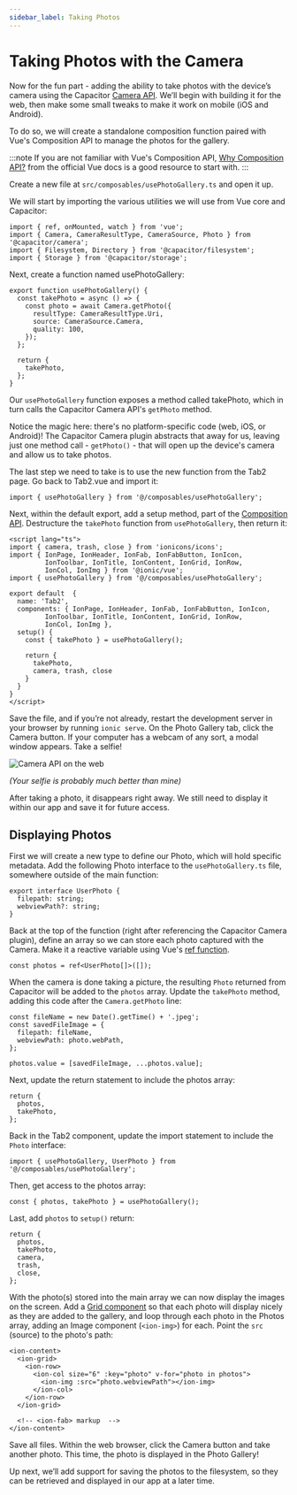 ```yaml
---
sidebar_label: Taking Photos
---
```


# Taking Photos with the Camera

Now for the fun part - adding the ability to take photos with the device’s camera using the Capacitor [Camera API](https://capacitor.ionicframework.com/docs/apis/camera). We’ll begin with building it for the web, then make some small tweaks to make it work on mobile (iOS and Android).

To do so, we will create a standalone composition function paired with Vue's Composition API to manage the photos for the gallery.

:::note
If you are not familiar with Vue's Composition API, [Why Composition API?](https://v3.vuejs.org/guide/composition-api-introduction.html#why-composition-api) from the official Vue docs is a good resource to start with.
:::

Create a new file at `src/composables/usePhotoGallery.ts` and open it up.

We will start by importing the various utilities we will use from Vue core and Capacitor:

```tsx
import { ref, onMounted, watch } from 'vue';
import { Camera, CameraResultType, CameraSource, Photo } from '@capacitor/camera';
import { Filesystem, Directory } from '@capacitor/filesystem';
import { Storage } from '@capacitor/storage';
```

Next, create a function named usePhotoGallery:

```tsx
export function usePhotoGallery() {
  const takePhoto = async () => {
    const photo = await Camera.getPhoto({
      resultType: CameraResultType.Uri,
      source: CameraSource.Camera,
      quality: 100,
    });
  };

  return {
    takePhoto,
  };
}
```

Our `usePhotoGallery` function exposes a method called takePhoto, which in turn calls the Capacitor Camera API's `getPhoto` method.

Notice the magic here: there's no platform-specific code (web, iOS, or Android)! The Capacitor Camera plugin abstracts that away for us, leaving just one method call - `getPhoto()` - that will open up the device's camera and allow us to take photos.

The last step we need to take is to use the new function from the Tab2 page. Go back to Tab2.vue and import it:

```tsx
import { usePhotoGallery } from '@/composables/usePhotoGallery';
```

Next, within the default export, add a setup method, part of the [Composition API](https://v3.vuejs.org/guide/composition-api-setup.html#setup). Destructure the `takePhoto` function from `usePhotoGallery`, then return it:

```tsx
<script lang="ts">
import { camera, trash, close } from 'ionicons/icons';
import { IonPage, IonHeader, IonFab, IonFabButton, IonIcon,
         IonToolbar, IonTitle, IonContent, IonGrid, IonRow,
         IonCol, IonImg } from '@ionic/vue';
import { usePhotoGallery } from '@/composables/usePhotoGallery';

export default  {
  name: 'Tab2',
  components: { IonPage, IonHeader, IonFab, IonFabButton, IonIcon,
         IonToolbar, IonTitle, IonContent, IonGrid, IonRow,
         IonCol, IonImg },
  setup() {
    const { takePhoto } = usePhotoGallery();

    return {
      takePhoto,
      camera, trash, close
    }
  }
}
</script>
```

Save the file, and if you’re not already, restart the development server in your browser by running `ionic serve`. On the Photo Gallery tab, click the Camera button. If your computer has a webcam of any sort, a modal window appears. Take a selfie!

![Camera API on the web](./_assets/img/camera-web.png)

_(Your selfie is probably much better than mine)_

After taking a photo, it disappears right away. We still need to display it within our app and save it for future access.

## Displaying Photos

First we will create a new type to define our Photo, which will hold specific metadata. Add the following Photo interface to the `usePhotoGallery.ts` file, somewhere outside of the main function:

```tsx
export interface UserPhoto {
  filepath: string;
  webviewPath?: string;
}
```

Back at the top of the function (right after referencing the Capacitor Camera plugin), define an array so we can store each photo captured with the Camera. Make it a reactive variable using Vue's [ref function](https://v3.vuejs.org/guide/composition-api-introduction.html#reactive-variables-with-ref).

```tsx
const photos = ref<UserPhoto[]>([]);
```

When the camera is done taking a picture, the resulting `Photo` returned from Capacitor will be added to the `photos` array. Update the `takePhoto` method, adding this code after the `Camera.getPhoto` line:

```tsx
const fileName = new Date().getTime() + '.jpeg';
const savedFileImage = {
  filepath: fileName,
  webviewPath: photo.webPath,
};

photos.value = [savedFileImage, ...photos.value];
```

Next, update the return statement to include the photos array:

```tsx
return {
  photos,
  takePhoto,
};
```

Back in the Tab2 component, update the import statement to include the `Photo` interface:

```tsx
import { usePhotoGallery, UserPhoto } from '@/composables/usePhotoGallery';
```

Then, get access to the photos array:

```tsx
const { photos, takePhoto } = usePhotoGallery();
```

Last, add `photos` to `setup()` return:

```tsx
return {
  photos,
  takePhoto,
  camera,
  trash,
  close,
};
```

With the photo(s) stored into the main array we can now display the images on the screen. Add a [Grid component](https://ionicframework.com/docs/api/grid) so that each photo will display nicely as they are added to the gallery, and loop through each photo in the Photos array, adding an Image component (`<ion-img>`) for each. Point the `src` (source) to the photo's path:

```tsx
<ion-content>
  <ion-grid>
    <ion-row>
      <ion-col size="6" :key="photo" v-for="photo in photos">
        <ion-img :src="photo.webviewPath"></ion-img>
      </ion-col>
    </ion-row>
  </ion-grid>

  <!-- <ion-fab> markup  -->
</ion-content>
```

Save all files. Within the web browser, click the Camera button and take another photo. This time, the photo is displayed in the Photo Gallery!

Up next, we’ll add support for saving the photos to the filesystem, so they can be retrieved and displayed in our app at a later time.
